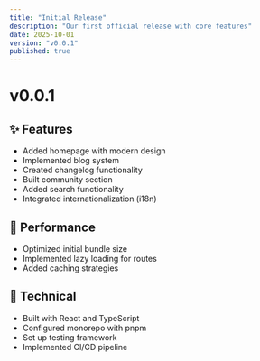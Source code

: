 ```yaml
---
title: "Initial Release"
description: "Our first official release with core features"
date: 2025-10-01
version: "v0.0.1"
published: true
---
```


# v0.0.1

## ✨ Features

- Added homepage with modern design
- Implemented blog system
- Created changelog functionality
- Built community section
- Added search functionality
- Integrated internationalization (i18n)

## 🚀 Performance

- Optimized initial bundle size
- Implemented lazy loading for routes
- Added caching strategies

## 🔧 Technical

- Built with React and TypeScript
- Configured monorepo with pnpm
- Set up testing framework
- Implemented CI/CD pipeline
